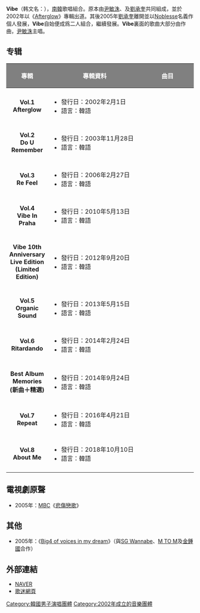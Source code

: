'''Vibe'''（韩文名：{{lang|ko|바이브}}），[[南韓|南韓]]歌唱組合。原本由[[尹敏洙|尹敏洙]]、{{link-ko|柳宰賢|류재현}}及[[劉承奎|劉承奎]]共同組成，並於2002年以《[[Afterglow|Afterglow]]》專輯出道。其後2005年[[劉承奎|劉承奎]]離開並以[[Noblesse|Noblesse]]名義作個人發展，'''Vibe'''自始便成爲二人組合，繼續發展。'''Vibe'''裏面的歌曲大部分由{{link-ko|柳宰賢|류재현}}作曲，[[尹敏洙|尹敏洙]]主唱。

== 专辑 ==
{| class="wikitable"
!style="background:gray; color:white" align="center" width="75px"| 專輯
!style="background:gray; color:white" align="center" width="350px"| 專輯資料
!style="background:gray; color:white" align="center" width="200px"| 曲目
|-
|- bgcolor="white"
|align="center"| '''Vol.1 <br>Afterglow'''
|align="left"| 
* 發行日：2002年2月1日
* 語言：韓語
|align="left" style="font-size: 85%;"|
{{hidden|曲目|
# Vibe..We Alive...
# Promise U
# 미워도 다시 한번 Hateful but again once '''(Title)'''
# Beach
# Bye
# 소망 Desire
# You 're My Girl
# 끝이 아니기를... Is not the end...
# Give It 2 Me
# 왜 Why
# Money
# Back Swing
# V.I.C.T.O.R.Y
# Flying Away
# Vibe...Real Life...}}
|-
|- bgcolor="white"
|align="center"| '''Vol.2 <br>Do U Remember'''
|align="left"| 
* 發行日：2003年11月28日
* 語言：韓語
|align="left" style="font-size: 85%;"|
{{hidden|曲目|
# Do U Remember
# 오래 오래 Long Long
# 하루에 시간이 주어진다면 If you have a day
# Blue
# 멀리 Far
# 거짓말이죠 It is lie
# 여백 Space
# 사진을 보다가 While see picture
# 1st Love
# 미워하죠 Hate
# My Everything
# 모르겠니 Don't you know13 For You
# 내가 너를
# 기적 Miracle
# Baby One More Time
# She is...}}
|-
|- bgcolor="white"
|align="center"| '''Vol.3 <br>Re Feel'''
|align="left"| 
* 發行日：2006年2月27日
* 語言：韓語
|align="left" style="font-size: 85%;"|
{{hidden|曲目|
# 只是嘆息
# 那男人那女人（Feat. 張慧珍） '''(Title)'''
# 怎樣做
# 再次
# Brokenhearted
# 別走
# 酒
# 完整
# 倦怠期（Feat.河琳Jo PD ）
# Good Bye
# I'm Missing You
# 不懂速度
# 送別的路
# 我們再次相遇的日子（演奏Yiruma）}}
|-
|- bgcolor="white"
|align="center"| '''Vol.4 <br>Vibe In Praha'''
|align="left"| 
* 發行日：2010年5月13日
* 語言：韓語
|align="left" style="font-size: 85%;"|
{{hidden|曲目|
# Letter From Praha
# 다시 와주라 '''(Title)'''
# 사연 Part 1 (Feat. DJ Toad Park)
# 별이 빛나는 밤에
# 좋은 오빠 동생으로만
# 옛사랑
# 동거 (Feat. 하림)
# 결혼했다고
# 돌아갔다
# I Miss You So Much (Feat. 4Men)
# 너였으면 (Feat. 美 Of Dagsoul)
# 미친거니
# 사연 Part 2
# 소주 한잔 하자 친구야
# 숭례문 (Feat. 테너 하석배, 소프라노 최훈녀, 우리소리 박성렬, 박성렬 아버지)
# Pray For Glory
# My Star (Feat. All Christian)}}
|-
|- bgcolor="white"
|align="center"| '''Vibe 10th Anniversary Live Edition (Limited Edition)'''
|align="left"| 
* 發行日：2012年9月20日
* 語言：韓語
|align="left" style="font-size: 85%;"|
{{hidden|曲目|
# My All (Dear My Fan)
# Intro Vibe In Praha
# 미워도 다시 한 번
#끝이 아니기를
#숭례문 (feat. 테너 ‘하석배’, 소프라노 ‘최훈녀’)
# Episode 1
# 오래오래
# 그 남자 그 여자 (feat. 이영현)
# 동거 (feat. 하림)
# My Star
# Episode 2
# Promise U
# My All (Dear My Fan) inst.}} 
|-
|- bgcolor="white"
|align="center"| '''Vol.5 <br>Organic Sound'''
|align="left"| 
* 發行日：2013年5月15日
* 語言：韓語
|align="left" style="font-size: 85%;"|
{{hidden|曲目|
# 이 나이 먹도록 As I'm Getting Older '''(Title)'''
# 꼭 한번 만나고 싶다 For The Last Time
# 그토록 믿었었던 그 여자가 시집가던 날 The Day That She Got Married
# 시집가서 잘 살지 그랬어 Why Did You Came Back To Me
# 4U (Feat. 임세준)
# 밤새 For The Whole Night
# 압구정 4번 출구 (Feat. LYn) Ap Gu Jeong Station Exit 4
# 19세 미만은 이 노래를 듣지 마세요 (Feat. MIIII) Teenagers Are Not Allowed
# 봄비 Spring Rain
# I Hate Mama}}
|-
|- bgcolor="white"
|align="center"| '''Vol.6 <br>Ritardando'''
|align="left"| 
* 發行日：2014年2月24日
* 語言：韓語
|align="left" style="font-size: 85%;"|
{{hidden|曲目|
# 그때는 몰랐었던 일 那時不知道的事
# 해운대 海雲臺 (Feat. 강민경 姜珉耿 of 다비치 Davichi)
# 마누라 老婆
# 집사람 內人
# 너무 아픈 사랑은 사랑이 아니었음을 痛苦的愛不是愛
# 하늘만큼 땅만큼 比天高比地厚 (Feat. 전제덕 Jeon Je Duk)
# 왜 모르시나요 為什麼不知道 (Feat. Ben)
# 아빠 마음을 爸爸的心
# 연습 練習
# 천국 (Feat. 이영현 Lee Young Hyun + 신용재 Of 포맨 申容財 of 4MEN + 임세준 Lim Se Jun + 원지 Of 벨라포 Wonji of Bella4)}}
|-
|- bgcolor="white"
|align="center"| '''Best Album <br>Memories (新曲＋精選)'''
|align="left"| 
* 發行日：2014年9月24日
* 語言：韓語
|align="left" style="font-size: 85%;"|
{{hidden|曲目|
CD 1. 
# Because I Love You 
# 미워도 다시 한번 (即使恨也要再来一次) Vol.1 
# 별이 빛나는 밤에 (Starry Night) Vol.4
# 한숨만 (只是叹息) Vol.3 
# 사진을 보다가 (看著照片) Vol.2 
# 꼭 한번 만나고 싶다 (一定要再见一面) Vol.5
# 소망 (愿望) Vol.1 
# 봄비 (春雨) Vol.5 
# 바래다 주는 길 (Walking You Home) Vol.3
# 술이야 (酒) Vol.3 

CD 2. 
# 미워하죠 (I Hate You) Vol.2 
# 다시 와주라 (再次回来吧) Vol.4 
# 그 남자 그 여자 (Feat. 장혜진) (那男人，那女人 (Feat. 张惠珍)) Vol.3
# 오래오래 (很久很久) Vol.2 
# 해운대 海云台 (Feat. 강민경 Of 다비치) (Feat. 姜珉耿 Of Davichi) Vol.6
# I Miss You So Much (Feat. 4MEN) Vol.4 
# 이 나이 먹도록 (年纪越长/到了这年纪) Vol.5 
# 미친거니 (要疯了吧) Vol.4 
# 집사람 (内人) Vol.6 
# Promise U Vol.1 
# My Star (Feat. All Christian) Vol.4}}
|-
|- bgcolor="white"
|align="center"| '''Vol.7 <br>Repeat'''
|align="left"| 
* 發行日：2016年4月21日
* 語言：韓語
|align="left" style="font-size: 85%;"|
{{hidden|曲目|
# 1년 365일 一年365天 (Feat.거미 Gummy) 
# 엄마 媽媽
# 비와 雨
# 열정페이 熱情Pay (Feat.정용화 鄭容和)
# 평생 一生
# 한잔해요 喝一杯
# No.1
# 썸타 曖昧(Acoustic Ver.) (Feat.첸 (CHEN) Of EXO)
# 차라리 乾脆
# 별다방 (Feat.김숙 金淑)
# Major & Minor
# Banff of Canada
# My Son
# I Vow (Feat. R.Kelly & 신용재 & 임세준)}}
|-
|- bgcolor="white"
|align="center"| '''Vol.8 <br>About Me'''
|align="left"| 
* 發行日：2018年10月10日
* 語言：韓語
|align="left" style="font-size: 85%;"|
{{hidden|曲目|
# About Me
# 쉬고 싶다
# Not A Love
# Where you are
# 가을 타나 봐 也許我在感懷秋天
# Celly
# Dear Stevie Wonder
# Day of the light
# Friend
# About Me (Inst.)
# 쉬고 싶다 (Inst.)
# Not A Love (Inst.)}}
|-
|}

== 電視劇原聲 ==

*2005年：[[MBC|MBC]]《[[悲傷戀歌|悲傷戀歌]]》

== 其他 ==

*2005年：《[[Big4_of_voices_in_my_dream|Big4 of voices in my dream]]》（與[[SG_Wannabe|SG Wannabe]]、[[M_TO_M|M TO M]]及[[金鍾國|金鍾國]]合作）

== 外部連結 ==
*[http://people.naver.com/DetailView.nhn?frompage=nx_people&id=3432 NAVER] {{ko icon}}
*[http://cafe.daum.net/VIBE/ 歌迷網頁] {{Wayback|url=http://cafe.daum.net/VIBE/ |date=20210417224741 }} {{ko icon}}

{{Authority control}}
{{Fantastic Duo}}
[[Category:韓國男子演唱團體|Category:韓國男子演唱團體]]
[[Category:2002年成立的音樂團體|Category:2002年成立的音樂團體]]
